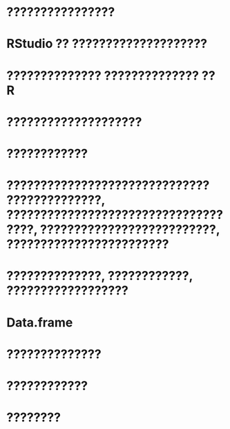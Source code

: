 # ????????????????

# RStudio ?? ????????????????????

# ?????????????? ?????????????? ?? R

# ????????????????????

# ????????????

# ?????????????????????????????? ??????????????, ????????????????????????????????????, ??????????????????????????, ????????????????????????

# ??????????????, ????????????, ??????????????????

# Data.frame

# ??????????????

# ????????????

# ????????
